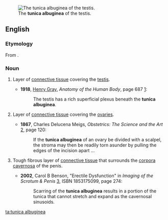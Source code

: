 [[Image:Gray1149.png|thumb|The '''tunica albuginea''' of the testis.]]
==English==

===Etymology===
From {{etyl|LL.|en}} {{term|tunica albuginea||white membrane|lang=la}}.

===Noun===
{{en-noun|head=[[tunica]] [[albuginea]]|tunicae albugineae}}
{{wikipedia}}

# {{context|anatomy}} Layer of [[connective tissue]] covering the [[testis]].
#*'''1918''', [[w:Henry Gray|Henry Gray]], ''Anatomy of the Human Body'', page 687 [http://www.bartleby.com/107/pages/page687.html]:
#*:The testis has a rich superficial plexus beneath the '''tunica albuginea'''.
# {{context|anatomy}} Layer of [[connective tissue]] covering the [[ovary|ovaries]].
#*'''1867''', Charles Delucena Meigs, ''Obstetrics:  The Science and the Art'' [http://books.google.com/books?id=j_MIosH0okEC], page 120:
#*:If the '''tunica albuginea''' of an ovary be divided with a scalpel, the stroma may then be readily torn asunder by pulling the edges of the incision apart ...
# {{context|anatomy}} Tough fibrous layer of [[connective tissue]] that surrounds the [[corpora cavernosa]] of the penis.
#*'''2002''', Carol B Benson, "Erectile Dysfunction" in ''Imaging of the Scrotum & Penis'' [http://books.google.com/books?id=TsuiJxypDyAC], ISBN 1853175099, page 274:
#*:Scarring of the '''tunica albuginea''' results in a portion of the tunica that cannot stretch and expand as the cavernosal sinusoids.

[[ta:tunica albuginea]]